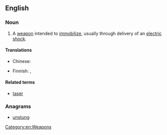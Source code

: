 ==English==
{{wikipedia}}

===Noun===
{{en-noun}}

# A [[weapon]] intended to [[immobilize]], usually through delivery of an [[electric shock]].

====Translations====
{{trans-top|weapon intended to immobilize}}
* Chinese:
*: {{trreq|zh}}
{{trans-mid}}
* Finnish: {{t-|fi|etälamautin}}, {{t-|fi|tyrmäysase}}
{{trans-bottom}}

====Related terms====
* [[taser]]

===Anagrams===
* [[unstung#English|unstung]]

[[Category:en:Weapons]]